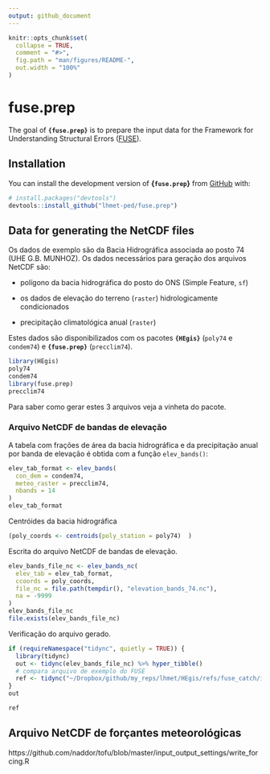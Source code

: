 ```yaml
---
output: github_document
---
```


<!-- README.md is generated from README.Rmd. Please edit that file -->

```r
knitr::opts_chunk$set(
  collapse = TRUE,
  comment = "#>",
  fig.path = "man/figures/README-",
  out.width = "100%"
)
```

# fuse.prep

<!-- badges: start -->
<!-- badges: end -->

The goal of **`{fuse.prep}`** is to prepare the input data for the Framework for Understanding Structural Errors ([FUSE](https://naddor.github.io/fuse/)).



## Installation

You can install the development version of **{`fuse.prep`}** from [GitHub](https://github.com/) with:

``` r
# install.packages("devtools")
devtools::install_github("lhmet-ped/fuse.prep")
```


## Data for generating the NetCDF files

Os dados de exemplo são da Bacia Hidrográfica associada ao posto 74 (UHE G.B. MUNHOZ). Os dados necessários para geração dos arquivos NetCDF são: 

- polígono da bacia hidrográfica do posto do ONS (Simple Feature, `sf`)

- os dados de elevação do terreno (`raster`) hidrologicamente condicionados

- precipitação climatológica anual (`raster`)

Estes dados são disponibilizados com os pacotes **`{HEgis}`** (`poly74` e `condem74`) e **`{fuse.prep}`** (`precclim74`).


```r
library(HEgis)
poly74
condem74
library(fuse.prep)
precclim74
```

Para saber como gerar estes 3 arquivos veja a vinheta do pacote.

### Arquivo NetCDF de bandas de elevação 

A tabela com frações de área da bacia hidrográfica e da precipitação anual por banda de
elevação é obtida com a função `elev_bands()`:

```r
elev_tab_format <- elev_bands(
  con_dem = condem74, 
  meteo_raster = precclim74, 
  nbands = 14
)
elev_tab_format
```

Centróides da bacia hidrográfica


```r
(poly_coords <- centroids(poly_station = poly74)  )
```

Escrita do arquivo NetCDF de bandas de elevação. 

```r
elev_bands_file_nc <- elev_bands_nc(
  elev_tab = elev_tab_format,
  ccoords = poly_coords,
  file_nc = file.path(tempdir(), "elevation_bands_74.nc"),
  na = -9999
)
elev_bands_file_nc
file.exists(elev_bands_file_nc)
```


Verificação do arquivo gerado.

```r
if (requireNamespace("tidync", quietly = TRUE)) {
  library(tidync)
  out <- tidync(elev_bands_file_nc) %>% hyper_tibble()
  # compara arquivo de exemplo do FUSE
  ref <- tidync("~/Dropbox/github/my_reps/lhmet/HEgis/refs/fuse_catch/input/us_09066300_elev_bands.nc") %>% hyper_tibble()
}
out
```
```r
ref
```





## Arquivo NetCDF de forçantes meteorológicas


https://github.com/naddor/tofu/blob/master/input_output_settings/write_forcing.R

